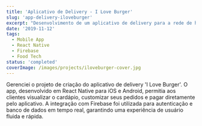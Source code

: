 ```yaml
---
title: 'Aplicativo de Delivery - I Love Burger'
slug: 'app-delivery-iloveburger'
excerpt: "Desenvolvimento de um aplicativo de delivery para a rede de hamburguerias 'I Love Burger', com funcionalidades de cardápio, pedidos e pagamento online."
date: '2019-11-12'
tags:
  - Mobile App
  - React Native
  - Firebase
  - Food Tech
status: 'completed'
coverImage: /images/projects/iloveburger-cover.jpg
---
```


Gerenciei o projeto de criação do aplicativo de delivery 'I Love Burger'. O app, desenvolvido em React Native para iOS e Android, permitia aos clientes visualizar o cardápio, customizar seus pedidos e pagar diretamente pelo aplicativo. A integração com Firebase foi utilizada para autenticação e banco de dados em tempo real, garantindo uma experiência de usuário fluida e rápida.

